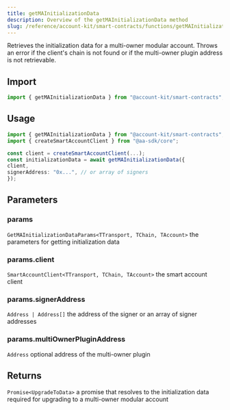 ```yaml
---
title: getMAInitializationData
description: Overview of the getMAInitializationData method
slug: /reference/account-kit/smart-contracts/functions/getMAInitializationData
---
```



Retrieves the initialization data for a multi-owner modular account. Throws an error if the client's chain is not found or if the multi-owner plugin address is not retrievable.

## Import

```ts
import { getMAInitializationData } from "@account-kit/smart-contracts";
```

## Usage

```ts
import { getMAInitializationData } from "@account-kit/smart-contracts";
import { createSmartAccountClient } from "@aa-sdk/core";

const client = createSmartAccountClient(...);
const initializationData = await getMAInitializationData({
client,
signerAddress: "0x...", // or array of signers
});
```

## Parameters

### params

`GetMAInitializationDataParams<TTransport, TChain, TAccount>`
the parameters for getting initialization data

### params.client

`SmartAccountClient<TTransport, TChain, TAccount>`
the smart account client

### params.signerAddress

`Address | Address[]`
the address of the signer or an array of signer addresses

### params.multiOwnerPluginAddress

`Address`
optional address of the multi-owner plugin

## Returns

`Promise<UpgradeToData>`
a promise that resolves to the initialization data required for upgrading to a multi-owner modular account
